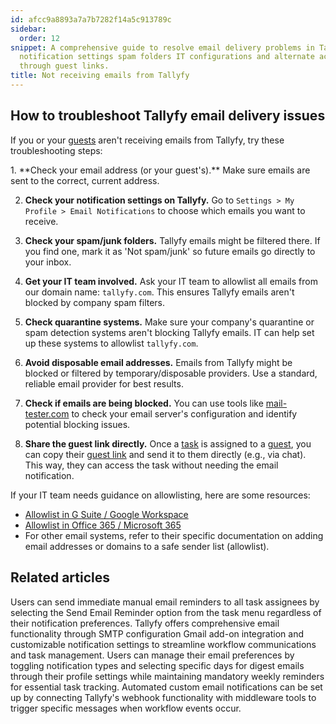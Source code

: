 ```yaml
---
id: afcc9a8893a7a7b7282f14a5c913789c
sidebar:
  order: 12
snippet: A comprehensive guide to resolve email delivery problems in Tallyfy by checking
  notification settings spam folders IT configurations and alternate access methods
  through guest links.
title: Not receiving emails from Tallyfy
---
```



## How to troubleshoot Tallyfy email delivery issues

If you or your [guests](/products/pro/documenting/guests/) aren't receiving emails from Tallyfy, try these troubleshooting steps:

<Steps>
1. **Check your email address (or your guest's).** Make sure emails are sent to the correct, current address.

2. **Check your notification settings on Tallyfy.** Go to `Settings > My Profile > Email Notifications` to choose which emails you want to receive.

3. **Check your spam/junk folders.** Tallyfy emails might be filtered there. If you find one, mark it as 'Not spam/junk' so future emails go directly to your inbox.

4. **Get your IT team involved.** Ask your IT team to allowlist all emails from our domain name: `tallyfy.com`. This ensures Tallyfy emails aren't blocked by company spam filters.

5. **Check quarantine systems.** Make sure your company's quarantine or spam detection systems aren't blocking Tallyfy emails. IT can help set up these systems to allowlist `tallyfy.com`.

6. **Avoid disposable email addresses.** Emails from Tallyfy might be blocked or filtered by temporary/disposable providers. Use a standard, reliable email provider for best results.

7. **Check if emails are being blocked.** You can use tools like [mail-tester.com](https://www.mail-tester.com/) to check your email server's configuration and identify potential blocking issues.

8. **Share the guest link directly.** Once a [task](/products/pro/tracking-and-tasks/tasks/) is assigned to a [guest](/products/pro/documenting/guests/), you can copy their [guest link](/products/pro/documenting/guests/how-to-find-a-guest-task-link-in-tallyfy/) and send it to them directly (e.g., via chat). This way, they can access the task without needing the email notification.
</Steps>

If your IT team needs guidance on allowlisting, here are some resources:

*   [Allowlist in G Suite / Google Workspace](https://support.google.com/a/answer/60751)
*   [Allowlist in Office 365 / Microsoft 365](https://learn.microsoft.com/en-us/microsoft-365/security/office-365-security/create-safe-sender-lists-in-office-365)
*   For other email systems, refer to their specific documentation on adding email addresses or domains to a safe sender list (allowlist).


## Related articles
<CardGrid>
<LinkTitleCard header="<b>Tasks > Send email reminders</b>" href="/products/pro/tracking-and-tasks/tasks/how-can-i-send-email-reminders-in-tallyfy/" > Users can send immediate manual email reminders to all task assignees by selecting the Send Email Reminder option from the task menu regardless of their notification preferences. </LinkTitleCard>
<LinkTitleCard header="<b>Integrations > Email and SMTP</b>" href="/products/pro/integrations/email/" > Tallyfy offers comprehensive email functionality through SMTP configuration Gmail add-on integration and customizable notification settings to streamline workflow communications and task management. </LinkTitleCard>
<LinkTitleCard header="<b>Personal Settings > Manage email notifications</b>" href="/products/pro/settings/personal-settings/how-can-i-manage-email-notifications-in-tallyfy/" > Users can manage their email preferences by toggling notification types and selecting specific days for digest emails through their profile settings while maintaining mandatory weekly reminders for essential task tracking. </LinkTitleCard>
<LinkTitleCard header="<b>Webhooks > Send emails using webhooks</b>" href="/products/pro/integrations/webhooks/how-can-i-send-emails-using-webhooks-in-tallyfy/" > Automated custom email notifications can be set up by connecting Tallyfy's webhook functionality with middleware tools to trigger specific messages when workflow events occur. </LinkTitleCard>
</CardGrid>